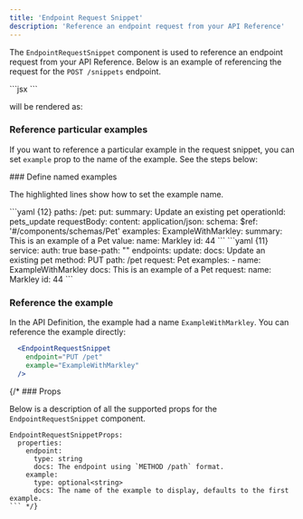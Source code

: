 ```yaml
---
title: 'Endpoint Request Snippet'
description: 'Reference an endpoint request from your API Reference'
---
```


The `EndpointRequestSnippet` component is used to reference an endpoint request from 
your API Reference. Below is an example of referencing the request for the `POST /snippets` endpoint.

<CodeBlock title="Markdown">
  ```jsx
  <EndpointRequestSnippet endpoint="POST /snippets" />
  ```
</CodeBlock>

will be rendered as: 

<EndpointRequestSnippet endpoint="POST /snippets" />

### Reference particular examples

If you want to reference a particular example in the request snippet, you can set `example` prop
to the name of the example. See the steps below: 

<Steps>
  ### Define named examples

  The highlighted lines show how to set the example name. 
  
  <AccordionGroup>
    <Accordion title="OpenAPI">
      ```yaml {12}
      paths:
        /pet:
          put:
            summary: Update an existing pet 
            operationId: pets_update
            requestBody: 
              content:
                application/json:
                  schema:
                    $ref: '#/components/schemas/Pet'
                  examples:
                    ExampleWithMarkley:
                      summary: This is an example of a Pet
                      value: 
                        name: Markley
                        id: 44
      ```
    </Accordion>
    <Accordion title="Rapiddocs Definition">
    ```yaml {11}
    service:
      auth: true
      base-path: ""
      endpoints:
        update:
          docs: Update an existing pet 
          method: PUT
          path: /pet
          request: Pet
          examples:
            - name: ExampleWithMarkley
              docs: This is an example of a Pet
              request:
                name: Markley
                id: 44
    ```
    </Accordion>
  </AccordionGroup>

  ### Reference the example

  In the API Definition, the example had a name `ExampleWithMarkley`. You can reference
  the example directly: 

  ```jsx {3}
    <EndpointRequestSnippet 
      endpoint="PUT /pet" 
      example="ExampleWithMarkley"
    />
  ```
</Steps>

{/* ### Props

Below is a description of all the supported props for the `EndpointRequestSnippet` component. 

```rapiddocs
EndpointRequestSnippetProps:
  properties:
    endpoint:
      type: string
      docs: The endpoint using `METHOD /path` format.
    example:
      type: optional<string>
      docs: The name of the example to display, defaults to the first example.
``` */}